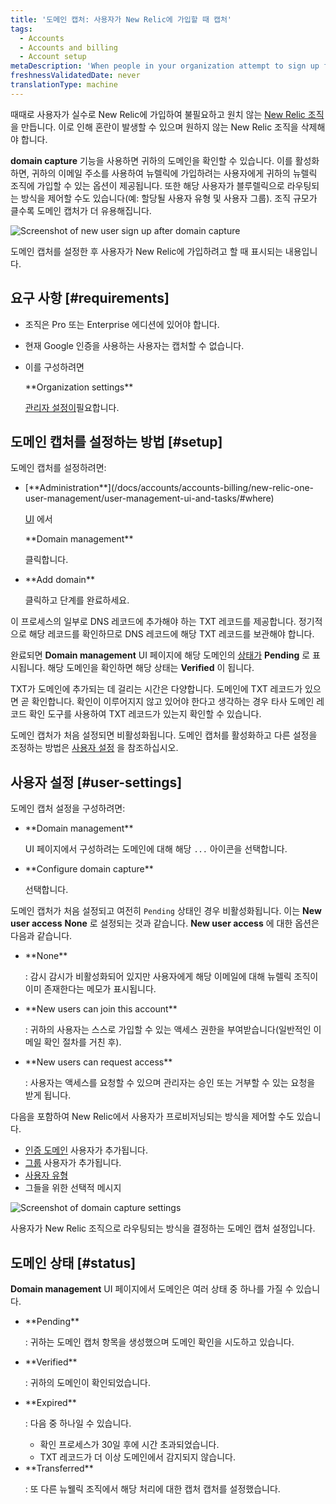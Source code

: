 ```yaml
---
title: '도메인 캡처: 사용자가 New Relic에 가입할 때 캡처'
tags:
  - Accounts
  - Accounts and billing
  - Account setup
metaDescription: 'When people in your organization attempt to sign up for New Relic, you can use domain capture to control how they''re routed into your account.'
freshnessValidatedDate: never
translationType: machine
---
```


때때로 사용자가 실수로 New Relic에 가입하여 불필요하고 원치 않는 [New Relic 조직](/docs/accounts/accounts-billing/account-structure/new-relic-account-structure) 을 만듭니다. 이로 인해 혼란이 발생할 수 있으며 원하지 않는 New Relic 조직을 삭제해야 합니다.

<DNT>**domain capture**</DNT> 기능을 사용하면 귀하의 도메인을 확인할 수 있습니다. 이를 활성화하면, 귀하의 이메일 주소를 사용하여 뉴렐릭에 가입하려는 사용자에게 귀하의 뉴렐릭 조직에 가입할 수 있는 옵션이 제공됩니다. 또한 해당 사용자가 블루렐릭으로 라우팅되는 방식을 제어할 수도 있습니다(예: 할당될 사용자 유형 및 사용자 그룹). 조직 규모가 클수록 도메인 캡처가 더 유용해집니다.

<img
  title="Screenshot of new user sign up after domain capture"
  alt="Screenshot of new user sign up after domain capture"
  src="/images/accounts_screenshot-crop_domain-capture-new-user-login.webp"
/>

<figcaption>
  도메인 캡처를 설정한 후 사용자가 New Relic에 가입하려고 할 때 표시되는 내용입니다.
</figcaption>

## 요구 사항 [#requirements]

* 조직은 Pro 또는 Enterprise 에디션에 있어야 합니다.

* 현재 Google 인증을 사용하는 사용자는 캡처할 수 없습니다.

* 이를 구성하려면

  <DNT>
    **Organization settings**
  </DNT>

  [관리자 설정이](/docs/accounts/accounts-billing/new-relic-one-user-management/user-management-concepts/#admin-settings)필요합니다.

## 도메인 캡처를 설정하는 방법 [#setup]

도메인 캡처를 설정하려면:

* <DNT>
    [**Administration**](/docs/accounts/accounts-billing/new-relic-one-user-management/user-management-ui-and-tasks/#where)
  </DNT>

  [UI](/docs/accounts/accounts-billing/new-relic-one-user-management/user-management-ui-and-tasks/#where) 에서

  <DNT>
    **Domain management**
  </DNT>

  클릭합니다.

* <DNT>
    **Add domain**
  </DNT>

  클릭하고 단계를 완료하세요.

이 프로세스의 일부로 DNS 레코드에 추가해야 하는 TXT 레코드를 제공합니다. 정기적으로 해당 레코드를 확인하므로 DNS 레코드에 해당 TXT 레코드를 보관해야 합니다.

완료되면 <DNT>**Domain management**</DNT> UI 페이지에 해당 도메인의 [상태가](#status) <DNT>**Pending**</DNT> 로 표시됩니다. 해당 도메인을 확인하면 해당 상태는 <DNT>**Verified**</DNT> 이 됩니다.

TXT가 도메인에 추가되는 데 걸리는 시간은 다양합니다. 도메인에 TXT 레코드가 있으면 곧 확인합니다. 확인이 이루어지지 않고 있어야 한다고 생각하는 경우 타사 도메인 레코드 확인 도구를 사용하여 TXT 레코드가 있는지 확인할 수 있습니다.

도메인 캡처가 처음 설정되면 비활성화됩니다. 도메인 캡처를 활성화하고 다른 설정을 조정하는 방법은 [사용자 설정](#user-settings) 을 참조하십시오.

## 사용자 설정 [#user-settings]

도메인 캡처 설정을 구성하려면:

* <DNT>
    **Domain management**
  </DNT>

  UI 페이지에서 구성하려는 도메인에 대해 해당 `...` 아이콘을 선택합니다.

* <DNT>
    **Configure domain capture**
  </DNT>

  선택합니다.

도메인 캡처가 처음 설정되고 여전히 `Pending` 상태인 경우 비활성화됩니다. 이는 <DNT>**New user access**</DNT> <DNT>**None**</DNT> 로 설정되는 것과 같습니다. <DNT>**New user access**</DNT> 에 대한 옵션은 다음과 같습니다.

* <DNT>
    **None**
  </DNT>

  : 감시 감시가 비활성화되어 있지만 사용자에게 해당 이메일에 대해 뉴렐릭 조직이 이미 존재한다는 메모가 표시됩니다.

* <DNT>
    **New users can join this account**
  </DNT>

  : 귀하의 사용자는 스스로 가입할 수 있는 액세스 권한을 부여받습니다(일반적인 이메일 확인 절차를 거친 후).

* <DNT>
    **New users can request access**
  </DNT>

  : 사용자는 액세스를 요청할 수 있으며 관리자는 승인 또는 거부할 수 있는 요청을 받게 됩니다.

다음을 포함하여 New Relic에서 사용자가 프로비저닝되는 방식을 제어할 수도 있습니다.

* [인증 도메인](/docs/accounts/accounts-billing/new-relic-one-user-management/authentication-domains-saml-sso-scim-more) 사용자가 추가됩니다.
* [그룹](/docs/accounts/accounts-billing/new-relic-one-user-management/user-management-concepts#groups) 사용자가 추가됩니다.
* [사용자 유형](/docs/accounts/accounts-billing/new-relic-one-user-management/user-type)
* 그들을 위한 선택적 메시지

<img
  title="Screenshot of domain capture settings"
  alt="Screenshot of domain capture settings"
  src="/images/accounts_screenshot-crop_domain-capture-settings.webp"
/>

<figcaption>
  사용자가 New Relic 조직으로 라우팅되는 방식을 결정하는 도메인 캡처 설정입니다.
</figcaption>

## 도메인 상태 [#status]

<DNT>**Domain management**</DNT> UI 페이지에서 도메인은 여러 상태 중 하나를 가질 수 있습니다.

* <DNT>
    **Pending**
  </DNT>

  : 귀하는 도메인 캡처 항목을 생성했으며 도메인 확인을 시도하고 있습니다.

* <DNT>
    **Verified**
  </DNT>

  : 귀하의 도메인이 확인되었습니다.

* <DNT>
    **Expired**
  </DNT>

  : 다음 중 하나일 수 있습니다.

  * 확인 프로세스가 30일 후에 시간 초과되었습니다.
  * TXT 레코드가 더 이상 도메인에서 감지되지 않습니다.

* <DNT>
    **Transferred**
  </DNT>

  : 또 다른 뉴웰릭 조직에서 해당 처리에 대한 캡처 캡처를 설정했습니다.
